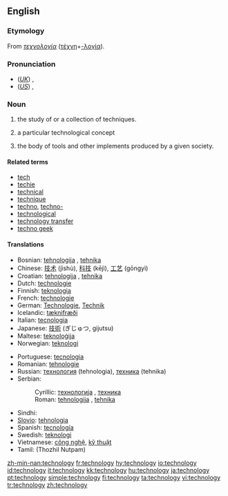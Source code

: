==English==

===Etymology===
From {{Gr.}} ''[[τεχνολογία]]'' ([[τέχνη]]+[[-λογία]]).

===Pronunciation===
*(''[[Received Pronunciation|UK]]'') {{IPA|/tɛkˈnɒlədʒi/}}, {{SAMPA|/tEk"nQl@dZi/}}
*(''[[General American|US]]'') {{IPA|/tɛkˈnɑlədʒi/}}, {{SAMPA|/tEk"nAl@dZi/}}

===Noun===
{{en-noun|technologies|-}}
{{wikipedia}}
# {{uncountable}} the study of or a collection of techniques.
# {{countable}} a particular technological concept
# the body of tools and other implements produced by a given society.

====Related terms====
*[[tech]]
*[[techie]]
*[[technical]]
*[[technique]]
*[[techno]], [[techno-]]
*[[technological]]
*[[technology transfer]]
*[[techno geek]]

====Translations====
{{top}}
*Bosnian: [[tehnologija]] {{f}}, [[tehnika]] {{f}}
*Chinese: [[技术]] (jìshù), [[科技]] (kējì), [[工艺]] (gōngyì)
*Croatian: [[tehnologija]] {{f}}, [[tehnika]] {{f}}
*Dutch: [[technologie]]
*Finnish: [[teknologia]]
*French: [[technologie]] {{f}}
*German: [[Technologie]], [[Technik]]
*Icelandic: [[tæknifræði]] {{f}} 
*Italian: [[tecnologia]] {{f}}
*Japanese: [[技術]] (ぎじゅつ, gijutsu)
*Maltese: [[teknoloġija]]
*Norwegian: [[teknologi]]
{{mid}}
*Portuguese: [[tecnologia]] {{f}}
*Romanian: [[tehnologie]]
*Russian: [[технология]] (tehnologia), [[техника]] (tehnika)
*Serbian:
*:Cyrillic: [[технологија]] {{f}}, [[техника]] {{f}}
*:Roman: [[tehnologija]] {{f}}, [[tehnika]] {{f}}
*Sindhi: {{SDchar|[[ٽيڪنيڀياس|ٽيڪِنِيڀِياسُ]]}}
*[[Slovio]]: [[tehnologia]]
*Spanish: [[tecnología]] {{f}}
*Swedish: [[teknologi]] {{c}}
*Vietnamese: [[công nghệ]], [[kỹ thuật]]
*Tamil: (Thozhil Nutpam)
{{bottom}}

[[zh-min-nan:technology]]
[[fr:technology]]
[[hy:technology]]
[[io:technology]]
[[id:technology]]
[[it:technology]]
[[kk:technology]]
[[hu:technology]]
[[ja:technology]]
[[pt:technology]]
[[simple:technology]]
[[fi:technology]]
[[ta:technology]]
[[vi:technology]]
[[tr:technology]]
[[zh:technology]]